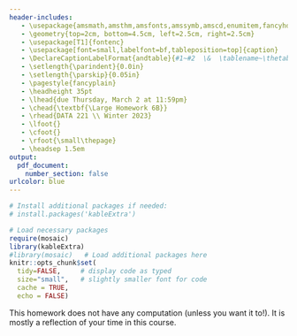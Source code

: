 ```yaml
---
header-includes:
   - \usepackage{amsmath,amsthm,amsfonts,amssymb,amscd,enumitem,fancyhdr,fullpage,graphicx,hyperref,lastpage,listings,mathrsfs,xcolor}
   - \geometry{top=2cm, bottom=4.5cm, left=2.5cm, right=2.5cm}
   - \usepackage[T1]{fontenc}
   - \usepackage[font=small,labelfont=bf,tableposition=top]{caption}
   - \DeclareCaptionLabelFormat{andtable}{#1~#2  \&  \tablename~\thetable}
   - \setlength{\parindent}{0.0in}
   - \setlength{\parskip}{0.05in}
   - \pagestyle{fancyplain}
   - \headheight 35pt
   - \lhead{due Thursday, March 2 at 11:59pm}
   - \chead{\textbf{\Large Homework 6B}}
   - \rhead{DATA 221 \\ Winter 2023}
   - \lfoot{}
   - \cfoot{}
   - \rfoot{\small\thepage}
   - \headsep 1.5em
output:
  pdf_document:
    number_section: false
urlcolor: blue
---
```


<!-- \thispagestyle{fancy} -->
```r
# Install additional packages if needed:
# install.packages('kableExtra')

# Load necessary packages
require(mosaic)
library(kableExtra)
#library(mosaic)   # Load additional packages here 
knitr::opts_chunk$set(
  tidy=FALSE,     # display code as typed
  size="small",   # slightly smaller font for code
  cache = TRUE, 
  echo = FALSE)   
```

This homework does not have any computation (unless you want it to!). It is mostly a reflection of your time in this course. 

\begin{enumerate}
  \item Reflect on your homework assignments and the work you did outside of class. Are there any topics that you feel you explored more deeply than the rest of the class did, e.g., an analysis of different penalties in a loss function, exploring the non-uniqueness of coefficients in a large $p$, small $n$ type problem? Did you write an Ed post to help other students solve an issue? If you taught yourself something and feel like you can explain it well to other people, compile the work you did/with the code you produced, with an explanation of the topic you explored and the results you found. It should be polished enough that we could use it in future iterations of the course (if we do find something we would like to use, we will of course ask your permission to use it first). 
  \item Which topics would you have liked to explore more in Introduction to Machine Learning? Are those same concepts covered in other classes, and if so, is there a different way you would have liked to have seen it covered in our class?
  \item Are there any different topics that we did not cover at all that you would have wanted to explore more in Introduction to Machine Learning?
  \item What other things can we do in the future to improve the course? Please give specific examples (e.g., rearranging certain weeks for smoother understanding, etc.). 
\end{enumerate}
